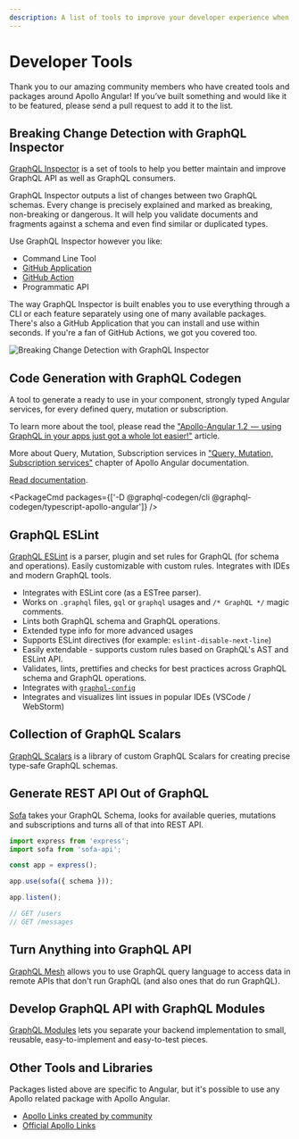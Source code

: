 ```yaml
---
description: A list of tools to improve your developer experience when working with GraphQL
---
```



# Developer Tools

Thank you to our amazing community members who have created tools and packages around Apollo
Angular! If you’ve built something and would like it to be featured, please send a pull request to
add it to the list.

## Breaking Change Detection with GraphQL Inspector

[GraphQL Inspector](https://graphql-inspector.com) is a set of tools to help you better maintain and
improve GraphQL API as well as GraphQL consumers.

GraphQL Inspector outputs a list of changes between two GraphQL schemas. Every change is precisely
explained and marked as breaking, non-breaking or dangerous. It will help you validate documents and
fragments against a schema and even find similar or duplicated types.

Use GraphQL Inspector however you like:

- Command Line Tool
- [GitHub Application](https://graphql-inspector.com/docs/products/github)
- [GitHub Action](https://graphql-inspector.com/docs/products/action)
- Programmatic API

The way GraphQL Inspector is built enables you to use everything through a CLI or each feature
separately using one of many available packages. There's also a GitHub Application that you can
install and use within seconds. If you're a fan of GitHub Actions, we got you covered too.

![Breaking Change Detection with GraphQL Inspector](https://graphql-inspector.com/assets/img/github/app-action.jpg)

## Code Generation with GraphQL Codegen

A tool to generate a ready to use in your component, strongly typed Angular services, for every
defined query, mutation or subscription.

To learn more about the tool, please read the
["Apollo-Angular 1.2  —  using GraphQL in your apps just got a whole lot easier!"](https://medium.com/the-guild/apollo-angular-code-generation-7903da1f8559)
article.

More about Query, Mutation, Subscription services in
["Query, Mutation, Subscription services"](../data/services) chapter of Apollo Angular
documentation.

[Read documentation](https://graphql-code-generator.com/docs/plugins/typescript-apollo-angular).

<PackageCmd packages={['-D @graphql-codegen/cli @graphql-codegen/typescript-apollo-angular']} />

## GraphQL ESLint

[GraphQL ESLint](https://github.com/dotansimha/graphql-eslint/) is a parser, plugin and set rules
for GraphQL (for schema and operations). Easily customizable with custom rules. Integrates with IDEs
and modern GraphQL tools.

- Integrates with ESLint core (as a ESTree parser).
- Works on `.graphql` files, `gql` or `graphql` usages and `/* GraphQL */` magic comments.
- Lints both GraphQL schema and GraphQL operations.
- Extended type info for more advanced usages
- Supports ESLint directives (for example: `eslint-disable-next-line`)
- Easily extendable - supports custom rules based on GraphQL's AST and ESLint API.
- Validates, lints, prettifies and checks for best practices across GraphQL schema and GraphQL
  operations.
- Integrates with [`graphql-config`](https://graphql-config.com)
- Integrates and visualizes lint issues in popular IDEs (VSCode / WebStorm)

## Collection of GraphQL Scalars

[GraphQL Scalars](https://github.com/Urigo/graphql-scalars/) is a library of custom GraphQL Scalars
for creating precise type-safe GraphQL schemas.

## Generate REST API Out of GraphQL

[Sofa](https://www.sofa-api.com) takes your GraphQL Schema, looks for available queries, mutations
and subscriptions and turns all of that into REST API.

```ts
import express from 'express';
import sofa from 'sofa-api';

const app = express();

app.use(sofa({ schema }));

app.listen();

// GET /users
// GET /messages
```

## Turn Anything into GraphQL API

[GraphQL Mesh](https://graphql-mesh.com/) allows you to use GraphQL query language to access data in
remote APIs that don't run GraphQL (and also ones that do run GraphQL).

## Develop GraphQL API with GraphQL Modules

[GraphQL Modules](https://graphql-modules.com) lets you separate your backend implementation to
small, reusable, easy-to-implement and easy-to-test pieces.

## Other Tools and Libraries

Packages listed above are specific to Angular, but it's possible to use any Apollo related package
with Apollo Angular.

- [Apollo Links created by community](https://www.apollographql.com/docs/link/links/community.html)
- [Official Apollo Links](https://apollographql.com/docs/link/#linkslist)
